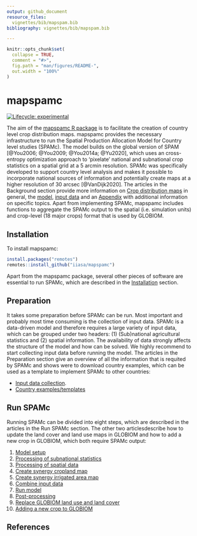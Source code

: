 ```yaml
---
output: github_document
resource_files:
  vignettes/bib/mapspam.bib
bibliography: vignettes/bib/mapspam.bib

---
```


<!-- README.md is generated from README.Rmd. Please edit that file -->

```r
knitr::opts_chunk$set(
  collapse = TRUE,
  comment = "#>",
  fig.path = "man/figures/README-",
  out.width = "100%"
)
```

# mapspamc

<!-- badges: start -->
[![Lifecycle: experimental](https://img.shields.io/badge/lifecycle-experimental-orange.svg)](https://www.tidyverse.org/lifecycle/#experimental)
<!-- badges: end -->

The aim of the [mapspamc R package](https://iiasa.github.io/mapspamc) is to facilitate the creation of country level crop distribution maps. mapspamc provides the necessary infrastructure to run the Spatial Production Allocation Model for Country level studies (SPAMc). The model builds on the global version of SPAM [@You2006; @You2009; @You2014a; @Yu2020], which uses an cross-entropy optimization approach to 'pixelate' national and subnational crop statistics on a spatial grid at a 5 arcmin resolution. SPAMc was specifically developed to support country level analysis and makes it possible to incorporate national sources of information and potentially create maps at a higher resolution of 30 arcsec [@VanDijk2020]. The articles in the Background section provide more information on [Crop distribution maps](articles/crop_distribution_maps.html) in general, the [model](articles/model_description.html), [input data](articles/data.html) and an [Appendix](articles/appendix.html) with additional information on specific topics. Apart from implementing SPAMc, mapspamc includes functions to aggregate the SPAMc output to the spatial (i.e. simulation units) and crop-level (18 major crops) format that is used by GLOBIOM.


## Installation

To install mapspamc:

``` r
install.packages("remotes")
remotes::install_github("iiasa/mapspamc")
```
Apart from the mapspamc package, several other pieces of software are essential to run SPAMc, which are described in the [Installation](articles/software.html) section.

## Preparation

It takes some preparation before SPAMc can be run. Most important and probably most time consuming is the collection of input data. SPAMc is a data-driven model and therefore requires a large variety of input data, which can be grouped under two headers: (1) (Sub)national agricultural statistics and (2) spatial information. The availability of data strongly affects the structure of the model and how can be solved. We highly recommend to start collecting input data before running the model. The articles in the Preparation section give an overview of all the information that is requited by SPAMc and shows were to download country examples, which can be used as a template to implement SPAMc to other countries:

- [Input data collection](articles/input_data_collection.html).
- [Country examples/templates](articles/template.html)


## Run SPAMc

Running SPAMc can be divided into eight steps, which are described in the articles in the Run SPAMc section. The other two articlesdescribe how to update the land cover and land use maps in GLOBIOM and how to add a new crop in GLOBIOM, which both require SPAMc output:

1. [Model setup](articles/model_structure.html)
1. [Processing of subnational statistics](articles/process_subnational_statistics.html)
1. [Processing of spatial data](articles/process_spatial_data.html)
1. [Create synergy cropland map](articles/create_synergy_cropland.html)
1. [Create synergy irrigated area map](articles/create_synergy_irrigated_area.html)
1. [Combine input data](articles/combine_input_data.html)
1. [Run model](articles/run_model.html)
1. [Post-processing](articles/post_process.html)
1. [Replace GLOBIOM land use and land cover](articles/replace_globiom_land_cover_land_use.html)
1. [Adding a new crop to GLOBIOM](articles/add_new_crop_to_globiom.html)


## References
